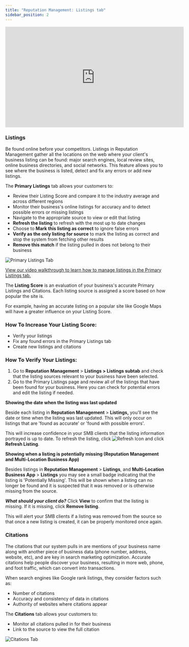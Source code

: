 ```yaml
---
title: "Reputation Management: Listings tab"
sidebar_position: 2
---
```


<iframe src="https://www.youtube-nocookie.com/embed/H8H3KgzA480" width="560" height="315" frameborder="0" allowfullscreen></iframe>

### **Listings**

Be found online before your competitors. Listings in Reputation Management gather all the locations on the web where your client's business listing can be found: major search engines, local review sites, online business directories, and social networks. This feature allows you to see where the business is listed, detect and fix any errors or add new listings. 

The **Primary Listings** tab allows your customers to:

- Review their Listing Score and compare it to the industry average and across different regions
- Monitor their business's online listings for accuracy and to detect possible errors or missing listings
- Navigate to the appropriate source to view or edit that listing
- **Refresh the listing** to refresh with the most up to date changes
- Choose to **Mark this listing as correct** to ignore false errors
- **Verify as the only listing for source** to mark the listing as correct and stop the system from fetching other results
- **Remove this match** if the listing pulled in does not belong to their business

![Primary Listings Tab](/img/reputation-management/listings/primary-listings-tab.jpg)

[View our video walkthrough to learn how to manage listings in the Primary Listings tab.](#h_01G7CNPWJHXJWSWPQSJNJ6JHQG)

The **Listing Score** is an evaluation of your business's accurate Primary Listings and Citations. Each listing source is assigned a score based on how popular the site is. 

For example, having an accurate listing on a popular site like Google Maps will have a greater influence on your Listing Score.

### **How To Increase Your Listing Score:**

- Verify your listings
- Fix any found errors in the Primary Listings tab
- Create new listings and citations

### **How To Verify Your Listings:**

1. Go to **Reputation Management** > **Listings > Listings subtab** and check that the listing sources relevant to your business have been selected.
2. Go to the Primary Listings page and review all of the listings that have been found for your business. Here you can check for potential errors and edit the listing if needed.

**Showing the date when the listing was last updated**

Beside each listing in **Reputation Management** > **Listings,** you'll see the date or time when the listing was last updated. This will only occur on listings that are 'found as accurate' or 'found with possible errors'. 

This will increase confidence in your SMB clients that the listing information portrayed is up to date. To refresh the listing, click ![Refresh Icon](/img/reputation-management/listings/refresh-icon.jpg) and click **Refresh Listing**.

**Showing when a listing is potentially missing (Reputation Management and Multi-Location Business App)**

Besides listings in **Reputation Management** > **Listings**, and **Multi-Location Business App** > **Listings** you may see a small badge indicating that the listing is 'Potentially Missing'. This will be shown when a listing can no longer be found and it is suspected that it was removed or is otherwise missing from the source.

***What should your client do?*** Click **View** to confirm that the listing is missing. If it is missing, click **Remove listing**. 

This will alert your SMB clients if a listing was removed from the source so that once a new listing is created, it can be properly monitored once again.

### **Citations**

The citations that our system pulls in are mentions of your business name along with another piece of business data (phone number, address, website, etc), and are key in search marketing optimization. Accurate citations help people discover your business, resulting in more web, phone, and foot traffic, which can convert into transactions. 

When search engines like Google rank listings, they consider factors such as:

- Number of citations
- Accuracy and consistency of data in citations
- Authority of websites where citations appear

The **Citations** tab allows your customers to:

- Monitor all citations pulled in for their business
- Link to the source to view the full citation

![Citations Tab](/img/reputation-management/listings/citations-tab.jpg)